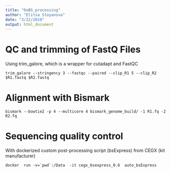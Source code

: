 ```yaml
---
title: "OxBS_processing"
author: "Elitsa Stoyanova"
date: "3/22/2018"
output: html_document
---
```


# QC and trimming of FastQ Files 
Using trim_galore, which is a wrapper for cutadapt and FastQC
```
trim_galore --stringency 3 --fastqc --paired --clip_R1 5 --clip_R2 $R1.fastq $R2.fastq 
```

# Alignment with Bismark
```
bismark --bowtie2 -p 4 --multicore 4 bismark_genome_build/ -1 R1.fq -2 R2.fq 
```

# Sequencing quality control
With dockerized custom post-processing script (bsExpress) from CEGX (kit manufacturer)
```
docker	run	-v=`pwd`:/Data	-it	cegx_bsexpress_0.6	auto_bsExpress
```

